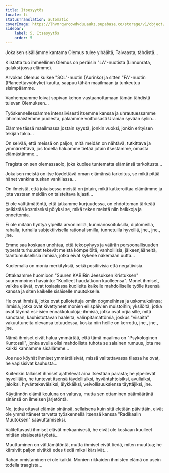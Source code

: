 ```yaml
---
title: Itsesyytös
locale: fi
statusTranslation: automatic
coverImage: https://lhvmrqwrcowdvduuaukz.supabase.co/storage/v1/object/public/strapi-uploads/small_cover-tratado-de-psicologia-revolucionaria.webp-5e15e1cec4e0ebebcde5d7fc7565d8fd.webp
sidebar:
    label: 5. Itsesyytös
    order: 5
---
```

Jokaisen sisällämme kantama Olemus tulee ylhäältä, Taivaasta, tähdistä...

Kiistatta tuo ihmeellinen Olemus on peräisin "LA"-nuotista (Linnunrata, galaksi jossa elämme).

Arvokas Olemus kulkee "SOL"-nuotin (Aurinko) ja sitten "FA"-nuotin (Planeettavyöhyke) kautta, saapuu tähän maailmaan ja tunkeutuu sisimpäämme.

Vanhempamme loivat sopivan kehon vastaanottamaan tämän tähdistä tulevan Olemuksen...

Työskennellessämme intensiivisesti itsemme kanssa ja uhrautuessamme lähimmäistemme puolesta, palaamme voittoisasti Uranian syvään syliin...

Elämme tässä maailmassa jostain syystä, jonkin vuoksi, jonkin erityisen tekijän takia...

On selvää, että meissä on paljon, mitä meidän on nähtävä, tutkittava ja ymmärrettävä, jos todella haluamme tietää jotain itsestämme, omasta elämästämme...

Tragista on sen olemassaolo, joka kuolee tuntematta elämänsä tarkoitusta...

Jokaisen meistä on itse löydettävä oman elämänsä tarkoitus, se mikä pitää hänet vankina tuskan vankilassa...

On ilmeistä, että jokaisessa meistä on jotain, mikä katkeroittaa elämämme ja jota vastaan meidän on taisteltava lujasti...

Ei ole välttämätöntä, että jatkamme kurjuudessa, on ehdottoman tärkeää pelkistää kosmiseksi pölyksi se, mikä tekee meistä niin heikkoja ja onnettomia.

Ei ole mitään hyötyä ylpeillä arvonimillä, kunnianosoituksilla, diplomeilla, rahalla, turhalla subjektiivisella rationalismilla, tunnetuilla hyveillä, jne., jne., jne.

Emme saa koskaan unohtaa, että tekopyhyys ja väärän persoonallisuuden typerät turhuudet tekevät meistä kömpelöitä, vanhoillisia, jälkeenjääneitä, taantumuksellisia ihmisiä, jotka eivät kykene näkemään uutta...

Kuolemalla on monia merkityksiä, sekä positiivisia että negatiivisia.

Ottakaamme huomioon "Suuren KABIRin Jeesuksen Kristuksen" suurenmoinen havainto: "Kuolleet haudatkoon kuolleensa". Monet ihmiset, vaikka elävät, ovat tosiasiassa kuolleita kaikelle mahdolliselle työlle itsensä kanssa ja siten kaikelle sisäiselle muutokselle.

He ovat ihmisiä, jotka ovat pullotettuja omiin dogmeihinsa ja uskomuksiinsa; ihmisiä, jotka ovat kivettyneet monien eilispäivien muistoihin; yksilöitä, jotka ovat täynnä esi-isien ennakkoluuloja; ihmisiä, jotka ovat orjia sille, mitä sanotaan, kauhistuttavan haaleita, välinpitämättömiä, joskus "viisaita" vakuuttuneita olevansa totuudessa, koska niin heille on kerrottu, jne., jne., jne.

Nämä ihmiset eivät halua ymmärtää, että tämä maailma on "Psykologinen Kuntosali", jonka avulla olisi mahdollista tuhota se salainen rumuus, jota me kaikki kannamme sisällämme...

Jos nuo köyhät ihmiset ymmärtäisivät, missä valitettavassa tilassa he ovat, he vapisisivat kauhusta...

Kuitenkin tällaiset ihmiset ajattelevat aina itsestään parasta; he ylpeilevät hyveillään, he tuntevat itsensä täydellisiksi, hyväntahtoisiksi, avuliaiksi, jaloiksi, hyväntekeväisiksi, älykkäiksi, velvollisuuksiensa täyttäjiksi, jne.

Käytännön elämä kouluna on valtava, mutta sen ottaminen päämääränä sinänsä on ilmeisen järjetöntä.

Ne, jotka ottavat elämän sinänsä, sellaisena kuin sitä eletään päivittäin, eivät ole ymmärtäneet tarvetta työskennellä itsensä kanssa "Radikaalin Muutoksen" saavuttamiseksi.

Valitettavasti ihmiset elävät mekaanisesti, he eivät ole koskaan kuulleet mitään sisäisestä työstä...

Muuttuminen on välttämätöntä, mutta ihmiset eivät tiedä, miten muuttua; he kärsivät paljon eivätkä edes tiedä miksi kärsivät...

Rahan omistaminen ei ole kaikki. Monien rikkaiden ihmisten elämä on usein todella traagista...

